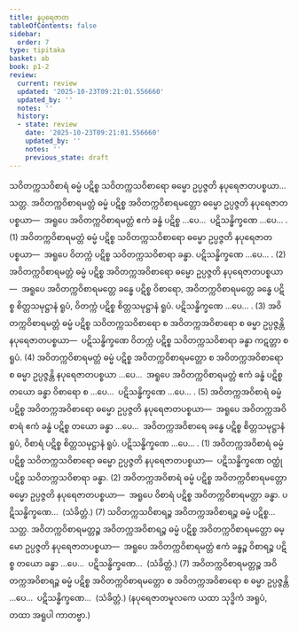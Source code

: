 ```yaml
---
title: နပုရေဇာတ
tableOfContents: false
sidebar:
  order: 7
type: tipitaka
basket: ab
book: p1-2
review:
  current: review
  updated: '2025-10-23T09:21:01.556660'
  updated_by: ''
  notes: ''
  history:
  - state: review
    date: '2025-10-23T09:21:01.556660'
    updated_by: ''
    notes: ''
    previous_state: draft
---
```



<ReviewStatus review={frontmatter.review} showDetails={true} />

<HypothesisAnnotation frontmatter={frontmatter} />

<DynamicBreadcrumb />

<Division number="35" book="p1-2" e="ch" v="37" p="24">

<Paragraph number="155" book="p1-2">
သဝိတက္ကသဝိစာရံ ဓမ္မံ ပဋိစ္စ သဝိတက္ကသဝိစာရော ဓမ္မော ဥပ္ပဇ္ဇတိ နပုရေဇာတပစ္စယာ…  သတ္တ.
</Paragraph>

<Paragraph number="156" book="p1-2">
အဝိတက္ကဝိစာရမတ္တံ ဓမ္မံ ပဋိစ္စ အဝိတက္ကဝိစာရမတ္တော ဓမ္မော ဥပ္ပဇ္ဇတိ နပုရေဇာတပစ္စယာ—  အရူပေ အဝိတက္ကဝိစာရမတ္တံ ဧကံ ခန္ဓံ ပဋိစ္စ …ပေ…  ပဋိသန္ဓိက္ခဏေ …ပေ… . (1)
</Paragraph>

<Paragraph number="157" book="p1-2">
အဝိတက္ကဝိစာရမတ္တံ ဓမ္မံ ပဋိစ္စ သဝိတက္ကသဝိစာရော ဓမ္မော ဥပ္ပဇ္ဇတိ နပုရေဇာတပစ္စယာ—  အရူပေ ဝိတက္ကံ ပဋိစ္စ သဝိတက္ကသဝိစာရာ ခန္ဓာ. ပဋိသန္ဓိက္ခဏေ …ပေ… . (2)
</Paragraph>

<Paragraph number="158" book="p1-2">
အဝိတက္ကဝိစာရမတ္တံ ဓမ္မံ ပဋိစ္စ အဝိတက္ကအဝိစာရော ဓမ္မော ဥပ္ပဇ္ဇတိ နပုရေဇာတပစ္စယာ—  အရူပေ အဝိတက္ကဝိစာရမတ္တေ ခန္ဓေ ပဋိစ္စ ဝိစာရော, အဝိတက္ကဝိစာရမတ္တေ ခန္ဓေ ပဋိစ္စ စိတ္တသမုဋ္ဌာနံ ရူပံ, ဝိတက္ကံ ပဋိစ္စ စိတ္တသမုဋ္ဌာနံ ရူပံ. ပဋိသန္ဓိက္ခဏေ …ပေ… . (3)
</Paragraph>

<Paragraph number="159" book="p1-2">
အဝိတက္ကဝိစာရမတ္တံ ဓမ္မံ ပဋိစ္စ သဝိတက္ကသဝိစာရော စ အဝိတက္ကအဝိစာရော စ ဓမ္မာ ဥပ္ပဇ္ဇန္တိ နပုရေဇာတပစ္စယာ—  ပဋိသန္ဓိက္ခဏေ ဝိတက္ကံ ပဋိစ္စ သဝိတက္ကသဝိစာရာ ခန္ဓာ ကဋတ္တာ စ ရူပံ. (4)
</Paragraph>

<Paragraph number="160" book="p1-2">
အဝိတက္ကဝိစာရမတ္တံ ဓမ္မံ ပဋိစ္စ အဝိတက္ကဝိစာရမတ္တော စ အဝိတက္ကအဝိစာရော စ ဓမ္မာ ဥပ္ပဇ္ဇန္တိ နပုရေဇာတပစ္စယာ …ပေ…  အရူပေ အဝိတက္ကဝိစာရမတ္တံ ဧကံ ခန္ဓံ ပဋိစ္စ တယော ခန္ဓာ ဝိစာရော စ …ပေ…  ပဋိသန္ဓိက္ခဏေ …ပေ… . (5)
</Paragraph>

</Division>
<Division number="36" book="p1-2" e="ch" v="37" p="25">

<Paragraph number="161" book="p1-2">
အဝိတက္ကအဝိစာရံ ဓမ္မံ ပဋိစ္စ အဝိတက္ကအဝိစာရော ဓမ္မော ဥပ္ပဇ္ဇတိ နပုရေဇာတပစ္စယာ—  အရူပေ အဝိတက္ကအဝိစာရံ ဧကံ ခန္ဓံ ပဋိစ္စ တယော ခန္ဓာ …ပေ…  အဝိတက္ကအဝိစာရေ ခန္ဓေ ပဋိစ္စ စိတ္တသမုဋ္ဌာနံ ရူပံ, ဝိစာရံ ပဋိစ္စ စိတ္တသမုဋ္ဌာနံ ရူပံ. ပဋိသန္ဓိက္ခဏေ …ပေ… . (1)
</Paragraph>

<Paragraph number="162" book="p1-2">
အဝိတက္ကအဝိစာရံ ဓမ္မံ ပဋိစ္စ သဝိတက္ကသဝိစာရော ဓမ္မော ဥပ္ပဇ္ဇတိ နပုရေဇာတပစ္စယာ—  ပဋိသန္ဓိက္ခဏေ ဝတ္ထုံ ပဋိစ္စ သဝိတက္ကသဝိစာရာ ခန္ဓာ. (2)
</Paragraph>

<Paragraph number="163" book="p1-2">
အဝိတက္ကအဝိစာရံ ဓမ္မံ ပဋိစ္စ အဝိတက္ကဝိစာရမတ္တော ဓမ္မော ဥပ္ပဇ္ဇတိ နပုရေဇာတပစ္စယာ—  အရူပေ ဝိစာရံ ပဋိစ္စ အဝိတက္ကဝိစာရမတ္တာ ခန္ဓာ. ပဋိသန္ဓိက္ခဏေ…  (သံခိတ္တံ.) (7)
</Paragraph>

<Paragraph number="164" book="p1-2">
သဝိတက္ကသဝိစာရဉ္စ အဝိတက္ကအဝိစာရဉ္စ ဓမ္မံ ပဋိစ္စ…  သတ္တ.
</Paragraph>

</Division>
<Division number="37" book="p1-2" e="ch" v="37" p="25">

<Paragraph number="165" book="p1-2">
အဝိတက္ကဝိစာရမတ္တဉ္စ အဝိတက္ကအဝိစာရဉ္စ ဓမ္မံ ပဋိစ္စ အဝိတက္ကဝိစာရမတ္တော ဓမ္မော ဥပ္ပဇ္ဇတိ နပုရေဇာတပစ္စယာ—  အရူပေ အဝိတက္ကဝိစာရမတ္တံ ဧကံ ခန္ဓဉ္စ ဝိစာရဉ္စ ပဋိစ္စ တယော ခန္ဓာ …ပေ…  ပဋိသန္ဓိက္ခဏေ…  (သံခိတ္တံ.) (7)
</Paragraph>

<Paragraph number="166" book="p1-2">
အဝိတက္ကဝိစာရမတ္တဉ္စ အဝိတက္ကအဝိစာရဉ္စ ဓမ္မံ ပဋိစ္စ အဝိတက္ကဝိစာရမတ္တော စ အဝိတက္ကအဝိစာရော စ ဓမ္မာ ဥပ္ပဇ္ဇန္တိ …ပေ…  ပဋိသန္ဓိက္ခဏေ…  (သံခိတ္တံ.)
</Paragraph>

<Paragraph number="167" book="p1-2">
(နပုရေဇာတမူလကေ ယထာ သုဒ္ဓိကံ အရူပံ, တထာ အရူပါ ကာတဗ္ဗာ.)
</Paragraph>
</Division>